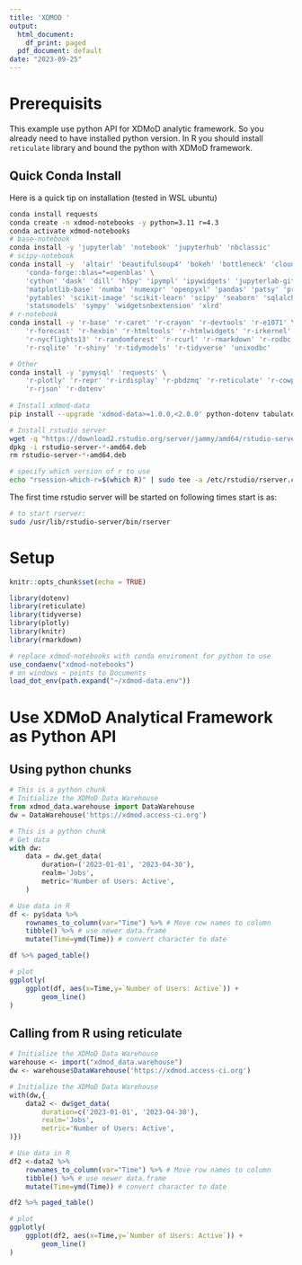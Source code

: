 ```yaml
---
title: 'XDMOD '
output:
  html_document:
    df_print: paged
  pdf_document: default
date: "2023-09-25"
---
```


# Prerequisits

This example use python API for XDMoD analytic framework.
So you already need to have installed python version. 
In R you should install `reticulate` library and bound the python with XDMoD framework.

## Quick Conda Install

Here is a quick tip on installation (tested in WSL ubuntu)

```bash
conda install requests
conda create -n xdmod-notebooks -y python=3.11 r=4.3
conda activate xdmod-notebooks
# base-notebook
conda install -y 'jupyterlab' 'notebook' 'jupyterhub' 'nbclassic'
# scipy-notebook
conda install -y  'altair' 'beautifulsoup4' 'bokeh' 'bottleneck' 'cloudpickle' \
    'conda-forge::blas=*=openblas' \
    'cython' 'dask' 'dill' 'h5py' 'ipympl' 'ipywidgets' 'jupyterlab-git' \
    'matplotlib-base' 'numba' 'numexpr' 'openpyxl' 'pandas' 'patsy' 'protobuf' \
    'pytables' 'scikit-image' 'scikit-learn' 'scipy' 'seaborn' 'sqlalchemy' \
    'statsmodels' 'sympy' 'widgetsnbextension' 'xlrd'
# r-notebook
conda install -y 'r-base' 'r-caret' 'r-crayon' 'r-devtools' 'r-e1071' \
    'r-forecast' 'r-hexbin' 'r-htmltools' 'r-htmlwidgets' 'r-irkernel' \
    'r-nycflights13' 'r-randomforest' 'r-rcurl' 'r-rmarkdown' 'r-rodbc' \
    'r-rsqlite' 'r-shiny' 'r-tidymodels' 'r-tidyverse' 'unixodbc'

# Other
conda install -y 'pymysql' 'requests' \
    'r-plotly' 'r-repr' 'r-irdisplay' 'r-pbdzmq' 'r-reticulate' 'r-cowplot' \
    'r-rjson' 'r-dotenv'
    
# Install xdmod-data
pip install --upgrade 'xdmod-data>=1.0.0,<2.0.0' python-dotenv tabulate

# Install rstudio server
wget -q "https://download2.rstudio.org/server/jammy/amd64/rstudio-server-2023.12.1-402-amd64.deb"
dpkg -i rstudio-server-*-amd64.deb
rm rstudio-server-*-amd64.deb

# specify which version of r to use
echo "rsession-which-r=$(which R)" | sudo tee -a /etc/rstudio/rserver.conf
```

The first time rstudio server will be started on following times start is as:

```bash
# to start rserver:
sudo /usr/lib/rstudio-server/bin/rserver

```

# Setup

```r
knitr::opts_chunk$set(echo = TRUE)

library(dotenv)
library(reticulate)
library(tidyverse)
library(plotly)
library(knitr)
library(rmarkdown)

# replace xdmod-notebooks with conda enviroment for python to use
use_condaenv("xdmod-notebooks")
# on windows ~ points to Documents
load_dot_env(path.expand("~/xdmod-data.env"))
```


# Use XDMoD Analytical Framework as Python API

## Using python chunks

```python
# This is a python chunk
# Initialize the XDMoD Data Warehouse
from xdmod_data.warehouse import DataWarehouse
dw = DataWarehouse('https://xdmod.access-ci.org')
```

```python
# This is a python chunk
# Get data
with dw:
    data = dw.get_data(
        duration=('2023-01-01', '2023-04-30'),
        realm='Jobs',
        metric='Number of Users: Active',
    )
```



```r
# Use data in R
df <- py$data %>% 
    rownames_to_column(var="Time") %>% # Move row names to column
    tibble() %>% # use newer data.frame
    mutate(Time=ymd(Time)) # convert character to date

df %>% paged_table()
```


```r
# plot
ggplotly(
    ggplot(df, aes(x=Time,y=`Number of Users: Active`)) +
        geom_line()
)
```

## Calling from R using reticulate

```r
# Initialize the XDMoD Data Warehouse
warehouse <- import("xdmod_data.warehouse")
dw <- warehouse$DataWarehouse('https://xdmod.access-ci.org')
```

```r
# Initialize the XDMoD Data Warehouse
with(dw,{
    data2 <- dw$get_data(
        duration=c('2023-01-01', '2023-04-30'),
        realm='Jobs',
        metric='Number of Users: Active',
)})
```

```r
# Use data in R
df2 <-data2 %>% 
    rownames_to_column(var="Time") %>% # Move row names to column
    tibble() %>% # use newer data.frame
    mutate(Time=ymd(Time)) # convert character to date

df2 %>% paged_table()
```

```r
# plot
ggplotly(
    ggplot(df2, aes(x=Time,y=`Number of Users: Active`)) +
        geom_line()
)
```
